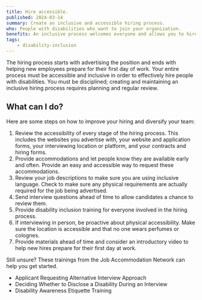 ```yaml
---
title: Hire accessible.
published: 2024-03-14
summary: Create an inclusive and accessible hiring process.
who: People with disabilities who want to join your organization.
benefits: An inclusive process welcomes everyone and allows you to hire from a larger pool of qualified, talented applicants.
tags:
    - disability-inclusion
---
```



The hiring process starts with advertising the position and ends with helping new employees prepare for their first day of work. Your entire process must be accessible and inclusive in order to effectively hire people with disabilities. You must be disciplined; creating and maintaining an inclusive hiring process requires planning and regular review.

## What can I do?

Here are some steps on how to improve your hiring and diversify your team:

1. Review the accessibility of every stage of the hiring process. This includes the websites you advertise with, your website and application forms, your interviewing location or platform, and your contracts and hiring forms. 
2. Provide accommodations and let people know they are available early and often. Provide an easy and accessible way to request these accommodations. 
3. Review your job descriptions to make sure you are using inclusive language. Check to make sure any physical requirements are actually required for the job being advertised. 
4. Send interview questions ahead of time to allow candidates a chance to review them. 
5. Provide disability inclusion training for everyone involved in the hiring process.
6. If interviewing in person, be proactive about physical accessibility. Make sure the location is accessible and that no one wears perfumes or colognes.
7. Provide materials ahead of time and consider an introductory video to help new hires prepare for their first day at work.

Still unsure? These trainings from the <ExternalLink inline href="https://askjan.org">Job Accommodation Network</ExternalLink> can help you get started.
- <ExternalLink inline href="https://www.youtube.com/watch?v=SaTSoTbGBmY">Applicant Requesting Alternative Interview Approach</ExternalLink>
- <ExternalLink inline href="https://www.youtube.com/watch?v=SYng_2dZqMs">Deciding Whether to Disclose a Disability During an Interview</ExternalLink>
- <ExternalLink inline href="https://askjan.org/solutions/Disability-Awareness-Etiquette-Training.cfm">Disability Awareness Etiquette Training</ExternalLink>